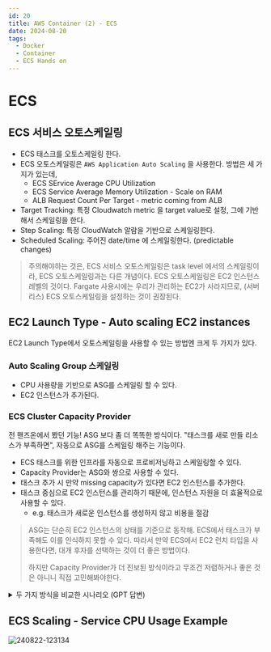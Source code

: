 ```yaml
---
id: 20
title: AWS Container (2) - ECS
date: 2024-08-20
tags:
  - Docker
  - Container
  - ECS Hands on
---
```


# ECS

## ECS 서비스 오토스케일링

- ECS 태스크를 오토스케일링 한다.
- ECS 오토스케일링은 `AWS Application Auto Scaling` 을 사용한다. 방법은 세 가지가 있는데,
  - ECS SErvice Average CPU Utilization
  - ECS Service Average Memory Utilization - Scale on RAM
  - ALB Request Count Per Target - metric coming from ALB
- Target Tracking: 특정 Cloudwatch metric 을 target value로 설정, 그에 기반해서 스케일링을 한다.
- Step Scaling: 특정 CloudWatch 알람을 기반으로 스케일링한다.
- Scheduled Scaling: 주어진 date/time 에 스케일링한다. (predictable changes)

> 주의해야하는 것은, ECS 서비스 오토스케일링은 task level 에서의 스케일링이라,
> ECS 오토스케일링과는 다른 개념이다. ECS 오토스케일링은 EC2 인스턴스 레벨의 것이다.
> Fargate 사용시에는 우리가 관리하는 EC2가 사라지므로, (서버리스) ECS 오토스케일링을 설정하는 것이 권장된다.

## EC2 Launch Type - Auto scaling EC2 instances

EC2 Launch Type에서 오토스케일링을 사용할 수 있는 방법엔 크게 두 가지가 있다.

### Auto Scaling Group 스케일링

- CPU 사용량을 기반으로 ASG를 스케일링 할 수 있다.
- EC2 인스턴스가 추가된다.

### ECS Cluster Capacity Provider

전 핸즈온에서 봤던 기능! ASG 보다 좀 더 똑똑한 방식이다. "태스크를 새로 만들 리소스가 부족하면", 자동으로 ASG를 스케일링 해주는 기능이다.

- ECS 태스크를 위한 인프라를 자동으로 프로비저닝하고 스케일링할 수 있다.
- Capacity Provider는 ASG와 쌍으로 사용할 수 있다.
- 태스크 추가 시 만약 missing capacity가 있다면 EC2 인스턴스를 추가한다.
- 태스크 중심으로 EC2 인스턴스를 관리하기 때문에, 인스턴스 자원을 더 효율적으로 사용할 수 있다.
  - e.g. 태스크가  새로운 인스턴스를 생성하지 않고 비용을 절감

> ASG는 단순히 EC2 인스턴스의 상태를 기준으로 동작해. ECS에서 태스크가 부족해도 이를 인식하지 못할 수 있다.
> 따라서 만약 ECS에서 EC2 런치 타입을 사용한다면, 대개 후자를 선택하는 것이 더 좋은 방법이다.
> 
> 하지만 Capacity Provider가 더 진보된 방식이라고 무조건 저렴하거나 좋은 것은 아니니 직접 고민해봐야한다.

<details>
<summary>두 가지 방식을 비교한 시나리오 (GPT 답변)</summary>

물론이야! 예시를 통해 두 가지 방식이 어떻게 동작하는지 설명할게.

### 시나리오 1: Auto Scaling Group (ASG)만 사용

1. **환경 설정**: 웹 애플리케이션이 EC2 인스턴스에서 호스팅되고 있고, ASG를 사용해 CPU 사용량이 70% 이상일 때 인스턴스를 추가하고, 30% 이하일 때 인스턴스를 줄이도록 설정했다고 가정해.

2. **상황 1 - 트래픽 증가**: 사용자가 많아져 CPU 사용량이 80%에 도달했어. ASG는 이 값을 감지하고 새로운 EC2 인스턴스를 1대 더 추가해. 이제 인스턴스가 2대가 되었고, 트래픽이 분산되면서 CPU 사용량이 다시 50%로 떨어졌어.

3. **상황 2 - 트래픽 감소**: 트래픽이 줄어들면서 CPU 사용량이 20%로 떨어졌어. ASG는 이 값을 감지하고 EC2 인스턴스를 1대 줄였어. 다시 인스턴스는 1대로 돌아갔어.

4. **문제점**: 이 시나리오에서는 **CPU 사용량**만 기준이 되었어. 만약 ECS에서 여러 태스크를 실행 중이었는데, CPU 사용량이 낮아 ASG가 인스턴스를 줄인다면 태스크가 필요한 만큼의 리소스를 얻지 못하게 될 수 있어. 반대로, 태스크가 줄어들었더라도 CPU 사용량이 높다면 불필요한 인스턴스를 추가하게 되어 비용이 증가할 수 있어.

### 시나리오 2: ECS Cluster Capacity Provider 사용

1. **환경 설정**: 동일한 웹 애플리케이션이 ECS 클러스터에서 호스팅되고 있고, Capacity Provider를 사용해 태스크 수요에 따라 인스턴스를 조절하도록 설정했다고 가정해.

2. **상황 1 - 태스크 수요 증가**: 새로운 기능이 추가되어 더 많은 태스크가 필요해졌어. 하지만 현재 실행 중인 EC2 인스턴스로는 이 모든 태스크를 실행하기에 자원이 부족해. Capacity Provider는 이를 감지하고 ASG를 통해 EC2 인스턴스를 1대 더 추가해. 이제 모든 태스크가 정상적으로 실행될 수 있어.

3. **상황 2 - 태스크 수요 감소**: 한편, 밤이 되어 사용자 트래픽이 줄어들면서 실행 중인 태스크가 줄어들어도 충분한 자원이 남아. 이때 Capacity Provider는 사용되지 않는 EC2 인스턴스를 자동으로 제거해. 결과적으로 남아 있는 인스턴스만으로도 태스크를 처리할 수 있게 되었고, 비용이 절감돼.

4. **장점**: 이 시나리오에서는 ECS 태스크의 상태에 따라 인스턴스 수가 조절되었기 때문에 불필요한 인스턴스가 운영되지 않았어. 결과적으로 태스크 실행에 필요한 최소한의 자원만 사용하게 되어 비용 절감 효과가 있었어.

### 핵심 차이

- **ASG만 사용하는 경우**: CPU 사용량과 같은 메트릭을 기준으로 인스턴스 수를 조절해. 태스크 수요와는 상관없이 CPU 사용량이 증가하면 추가 인스턴스를 생성할 수 있고, 반대로 사용량이 감소하면 태스크가 필요한 리소스가 부족해질 수 있어.
  
- **ECS Cluster Capacity Provider를 사용하는 경우**: 태스크 수요를 기준으로 인스턴스를 조절해. 태스크가 실행될 수 있는 최소한의 인스턴스만 유지하도록 관리해 불필요한 비용을 줄일 수 있어.

이 예시에서 볼 수 있듯이, ECS 환경에서는 Capacity Provider를 사용함으로써 태스크 중심의 자원 관리를 통해 더 효율적이고 비용 절감이 가능한 운영이 가능해져.
</details>

## ECS Scaling - Service CPU Usage Example

![240822-123134](/posts/20-container2/240822-123134.png)